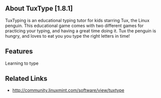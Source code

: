 ==About TuxType [1.8.1]==
TuxTyping is an educational typing tutor for kids starring Tux, the Linux penguin. This educational game comes with two different games for practicing your typing, and having a great time doing it. Tux the penguin is hungry, and loves to eat you you type the right letters in time!
{{images/TuxType.jpg}}
==Features==
Learning to type
==Related Links==
*http://community.linuxmint.com/software/view/tuxtype

